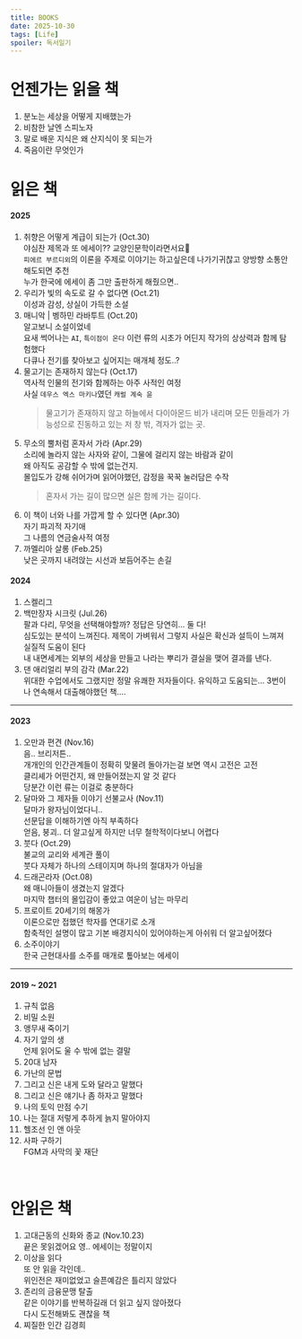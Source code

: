 ```yaml
---
title: BOOKS
date: 2025-10-30
tags: [Life]
spoiler: 독서일기
---
```


# 언젠가는 읽을 책
1. 분노는 세상을 어떻게 지배했는가
1. 비참한 날엔 스피노자
1. 말로 배운 지식은 왜 산지식이 못 되는가
1. 죽음이란 무엇인가
&nbsp;

# 읽은 책
#### 2025
1. 취향은 어떻게 계급이 되는가 (Oct.30)  
    야심찬 제목과 또 에세이?? 교양인문학이라면서요🤨  
    `피에르 부르디외`의 이론을 주제로 이야기는 하고싶은데 나가기귀찮고 양방향 소통안해도되면 추천  
    누가 한국에 에세이 좀 그만 출판하게 해줬으면..
1. 우리가 빛의 속도로 갈 수 없다면 (Oct.21)  
    이성과 감성, 상실이 가득한 소설  
1. 매니악 | 벵하민 라바투트 (Oct.20)  
    알고보니 소설이었네  
    요새 썩어나는 `AI`, `특이점이 온다` 이런 류의 시초가 어딘지 작가의 상상력과 함께 탐험했다  
    다큐나 전기를 찾아보고 싶어지는 매개체 정도..?
1. 물고기는 존재하지 않는다 (Oct.17)  
    역사적 인물의 전기와 함께하는 아주 사적인 여정  
    사실 `데우스 엑스 마키나`였던 `캐럴 계숙 윤`  
    > 물고기가 존재하지 않고 하늘에서 다이아몬드 비가 내리며 모든 민들레가 가능성으로 진동하고 있는 저 창 밖, 격자가 없는 곳.
1. 무소의 뿔처럼 혼자서 가라 (Apr.29)  
    소리에 놀라지 않는 사자와 같이, 그물에 걸리지 않는 바람과 같이  
    왜 아직도 공감할 수 밖에 없는건지.  
    몰입도가 강해 쉬어가며 읽어야했던, 감정을 꾹꾹 눌러담은 수작  
    > 혼자서 가는 길이 많으면 실은 함께 가는 길이다.
1. 이 책이 너와 나를 가깝게 할 수 있다면 (Apr.30)  
    자기 파괴적 자기애  
    그 나름의 연금술사적 여정
1. 까멜리아 살롱 (Feb.25)  
    낮은 곳까지 내려앉는 시선과 보듬어주는 손길  

#### 2024
1. 스켈리그
1. 백만장자 시크릿 (Jul.26)  
    팔과 다리, 무엇을 선택해야할까? 정답은 당연히... 둘 다!  
    심도있는 분석이 느껴진다. 제목이 가벼워서 그렇지 사실은 확신과 설득이 느껴져 실질적 도움이 된다  
    내 내면세계는 외부의 세상을 만들고 나라는 뿌리가 결실을 맺어 결과를 낸다.  
1. 댄 애리얼리 부의 감각 (Mar.22)  
    위대한 수업에서도 그랬지만 정말 유쾌한 저자들이다. 유익하고 도움되는... 3번이나 연속해서 대출해야했던 책....
---

#### 2023
1. 오만과 편견 (Nov.16)  
    음.. 브리저튼..  
    개개인의 인간관계들이 정확히 맞물려 돌아가는걸 보면 역시 고전은 고전  
    클리셰가 어떤건지, 왜 만들어졌는지 알 것 같다  
    당분간 이런 류는 이걸로 충분하다
1. 달마와 그 제자들 이야기 선불교사 (Nov.11)  
    달마가 왕자님이었다니..  
    선문답을 이해하기엔 아직 부족하다  
    얻음, 붕괴.. 더 알고싶게 하지만 너무 철학적이다보니 어렵다
1. 붓다 (Oct.29)  
    불교의 교리와 세계관 풀이  
    붓다 자체가 하나의 스테이지며 하나의 절대자가 아님을
1. 드래곤라자 (Oct.08)  
    왜 매니아들이 생겼는지 알겠다  
    마지막 챕터의 몰입감이 좋았고 여운이 남는 마무리
1. 프로이트 20세기의 해몽가  
    이론으로만 접했던 학자를 연대기로 소개  
    함축적인 설명이 많고 기본 배경지식이 있어야하는게 아쉬워 더 알고싶어졌다
1. 소주이야기  
    한국 근현대사를 소주를 매개로 톺아보는 에세이
---
#### 2019 ~ 2021
1. 규칙 없음
1. 비밀 소원
1. 앵무새 죽이기
1. 자기 앞의 생  
    언제 읽어도 울 수 밖에 없는 결말
1. 20대 남자
1. 가난의 문법
1. 그리고 신은 내게 도와 달라고 말했다
1. 그리고 신은 얘기나 좀 하자고 말했다
1. 나의 토익 만점 수기
1. 나는 절대 저렇게 추하게 늙지 말아야지
1. 헬조선 인 앤 아웃
1. 사파 구하기  
    FGM과 사막의 꽃 재단

&nbsp;

# 안읽은 책
1. 고대근동의 신화와 종교 (Nov.10.23)  
    끝은 못읽겠어요 영..
    에세이는 정말이지
1. 이상을 읽다  
    또 안 읽을 각인데..  
    위인전은 재미없었고 슬픈예감은 틀리지 않았다
1. 존리의 금융문맹 탈출  
    같은 이야기를 반복하길래 더 읽고 싶지 않아졌다  
    다시 도전해봐도 괜찮을 책
1. 찌질한 인간 김경희  
